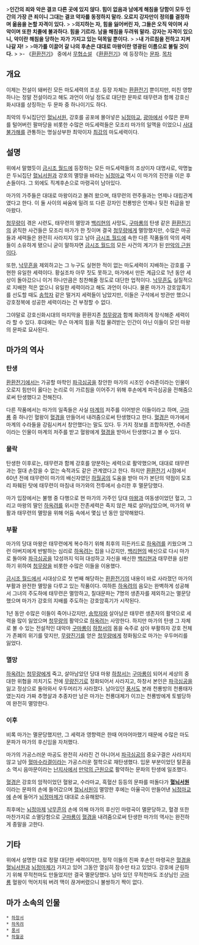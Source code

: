 {{{+1 魔家}}}
>'''인간의 죄와 악은 결코 다른 곳에 있지 않다. 힘이 없음과 남에게 해침을 당함이 모두 인간의 가장 큰 죄이니 그대는 결코 약자를 동정하지 말라. 오로지 강자만이 정의를 결정하며 옮음을 논할 자격이 있다.'''
>
>'''의지하는 자, 힘을 잃어버린 자, 그들은 오직 악이며 사악이며 또한 치졸에 불과하다. 힘을 기르라. 남을 해침을 두려워 말라. 강자는 자격이 있으니, 악이란 해침을 당하는 자가 가지고 있는 덕목일 뿐이다.'''
>
>'''내 가르침을 전하고 지켜나갈 자!'''
>
>'''마가를 이끌어 갈 나의 후손은 대대로 마왕이란 영광된 이름으로 불릴 것이다.'''
>
>- 《[[환환전기]]》 중에서
[[무협소설]] 《[[환환전기]]》에 등장하는 [[문파]].
[[목차]]
== 개요 ==
이제는 전설이 돼버린 모든 마도세력의 조상. 등장 자체는 [[환환전기]] 뿐이지만, 미친 영향 하나는 정말 전설이라고 해도 과언이 아닐 정도로 대단한 문파로 태무련과 함께 강호신화시대를 상징하는 두 문파 중 하나이기도 하다.

최악의 두뇌집단인 [[혈뇌서원]], 강호를 공포에 몰아넣은 [[뇌정마교]], [[광마]]에서 수많은 문파를 털어버린 팔마당을 비롯한 수많은 마도세력들은 모조리 마가의 일맥을 이었으니 [[사대불가해]]를 관통하는 명실상부한 최악이자 [[최강]]의 마도세력이다.

== 설명 ==
위에서 말했듯이 [[금시조 월드]]에 등장하는 모든 마도세력들의 조상이자 대명사로, 악명높은 두뇌집단 [[혈뇌서원]]과 강호의 멸망을 바라는 [[뇌정마교]] 역시 이 마가의 진전을 이은 후손들이다. 그 외에도 직계후손으로 마령곡이 남아있다.

마가의 가주들은 대대로 마왕이라고 불려 왔으며, 태무련의 련주들과는 언제나 대립관계였다고 한다. 이 둘 사이의 싸움에 밀려 또 다른 강자인 천룡방은 언제나 뒷전 취급을 받아왔다.

[[청무량]]이 겪은 시련도, 태무련의 멸망과 [[백리현]]의 사망도, [[구마룡]]의 탄생 같은 [[환환전기]]의 굵직한 사건들은 모조리 마가가 한 짓이며 결국 [[청무량]]에게 멸망했지만, 수많은 마공들과 세력들은 완전히 사라지지 않고 남아 [[금시조 월드]]에 속한 다른 작품들의 악의 세력들이 소유하게 됐으니 굳이 말하자면 [[금시조 월드]]의 모든 사건의 계기가 된 [[만악의 근원]]이다.

또한, [[낙무흔]]을 제외하고는 그 누구도 실현한 적이 없는 마도세력이 지배하는 강호를 구현한 유일한 세력이다. 황실조차 아무 짓도 못하고, 마가에서 만든 계급으로 1년 동안 세상이 돌아갔으니 이거 하나만큼은 칭찬해줄 정도로 대단한 업적이다. [[낙무흔]]도 실질적으로 지배한 적은 없으니 유일한 세력이라고 해도 과언이 아니다. 물론 마가가 강호암흑기를 선도할 때도 [[송학자]] 같은 떨거지 세력들이 남았지만, 이들은 구석에서 방관만 했으니 강호정복에 성공한 세력이라는 건 부정할 수 없다.

그야말로 강호신화시대의 마지막을 환환지존 [[청무량]]과 함께 화려하게 장식해준 세력이라 할 수 있다. 후대에는 무슨 마계의 힘을 직접 물려받는 인간이 아닌 이들이 모인 마왕의 문파로 묘사된다.

== 마가의 역사 ==
=== 탄생 ===
[[환환전기]]에서는 가공할 마학인 [[파극심공]]을 창안한 마가의 시조인 수라존이라는 인물이 오로지 힘만이 옳다는 논리로 이 가르침을 이어주기 위해 후손에게 파극심공을 전해줌으로써 탄생했다고 전해진다.

다른 작품에서는 마가의 일족들은 사실 [[마계]]의 저주를 이어받은 이들이라고 하며, [[구마룡]] 중 하나인 혈왕이 [[혈경]]을 만들어서 내려줌으로써 탄생했다고 한다. [[혈경]]은 마가에서 마계의 수라들을 강림시켜서 창안했다는 말도 있다. 두 가지 정보를 조합하자면, 수라존이라는 인물이 마계의 저주를 받고 혈왕에게 [[혈경]]을 받아서 탄생했다고 볼 수 있다.

=== 몰락 ===
탄생한 이후로는, 태무련과 함께 강호를 양분하는 세력으로 활약했으며, 대대로 태무련과는 절대 손잡을 수 없는 숙적과도 같은 관계였다고 한다. 하지만 [[환환전기]] 시점에서 60년 전에 태무련이 마가의 배신자였던 [[하월공]]의 도움을 받아 마가 본단의 약점이 모조리 파훼된 탓에 태무련이 마침내 마가와의 전투에서 승리한 후 멸문당했다.

마가 입장에서는 불행 중 다행으로 현 마가의 가주인 당대 [[마왕]]과 여동생이었던 혈고, 그리고 마왕의 딸인 [[하옥려]]를 위시한 잔존세력은 죽지 않은 채로 살아남았으며, 마가의 부활과 태무련의 멸망을 위해 어둠 속에서 몇십 년 동안 암약해왔다.

=== 부활 ===
마가의 당대 마왕은 태무련에게 복수하기 위해 최후의 히든카드로 [[하옥려]]를 키웠으며 그런 아버지에게 반발하는 심리로 [[하옥려]]는 집을 나갔지만, [[백리현]]의 배신으로 다시 마가로 돌아와 [[파극심공]]을 12성까지 익혀 대성하고 자신을 배신한 [[백리현]]과 태무련을 심판하기 위하여 [[청무량]]을 비롯한 수많은 이들을 이용했다.

[[금시조 월드]]에서 시대상으로 첫 번째 해당하는 [[환환전기]]의 내용이 바로 사라졌던 마가의 부활과 완전한 멸망을 다루고 있는 작품이다. 여하튼 [[하옥려]]의 음모는 완벽하게 성공해서 그녀의 주도하에 태무련은 멸망하고, 칠대문파는 7명의 생존자를 제외하고는 멸문당했으며 마가가 강호의 지배를 주도하는 강호암흑기가 시작된다.

1년 동안 수많은 이들이 죽어나갔지만, [[송학자]]와 살아남은 태무련 생존자의 활약으로 세력을 많이 잃었으며 [[청무량]]의 활약으로 [[하옥려]]는 사망한다. 하지만 마가의 탄생 그 자체로 볼 수 있는 전설적인 대악마 [[구마룡]]이 [[하창서]]의 몸을 숙주로 삼아 부활하자 강호 전체가 존폐의 위기를 맞지만, [[무량진기]]를 얻은 [[청무량]]에게 정화됨으로 마가는 우두머리를 잃었다.

=== 멸망 ===
[[하옥려]]는 [[청무량]]에게 죽고, 살아남았던 당대 마왕 [[하창서]]는 [[구마룡]]이 되어서 세상의 중대한 위협을 끼치기도 전에 [[무량진기]]로 정화되어서 사라지고, 하창서 본인은 [[파극심공]]을 잃고 정상으로 돌아와서 우두머리가 사라졌다. 남아있던 [[풍서]]도 본래 천룡방의 천룡태자였는지라 가짜 추명살과 추종자만 남은 마가는 천룡대제가 이끄는 천룡방에게 토벌당하여 완전히 멸망한다.

=== 이후 ===
비록 마가는 멸문당했지만, 그 세력과 영향력은 한때 어마어마했기 때문에 수많은 마도문파가 마가의 후신임을 자처했다.

마가의 가공스러운 마공도 완전히 사라진 건 아니어서 [[파극심공]]의 중요구결은 사라지지 않고 남아 [[혈마수라결]]이라는 가공스러운 절학으로 재탄생했다. 입문 부분이었던 탈혼음소 역시 음마문이라는 [[난지사]]에서 [[만악의 근원]]으로 활약하는 문파의 탄생에 일조했다.

[[혈경]]은 강호의 암적이었던 혈왕교, 수라마교, 흑혈산 등등의 문파를 떠돌다가 '''[[혈뇌서원]]'''이라는 문파의 손에 들어갔으며 [[혈뇌서원]]이 멸망한 후에는 아율극이 만들어낸 [[뇌정마교]]에 손에 들어가 [[뇌정마제]]가 대대로 소유해왔다.

최후에는 [[뇌정마제]] [[낙무흔]]의 손에 의해 마가의 후신인 마령곡이 멸문당하고, 혈경 또한 마찬가지로 소멸당함으로 [[구마룡]]이 [[혈경]]을 내려줌으로써 탄생한 마가의 역사는 완전하게 종말을 고한다.

== 기타 ==
위에서 설명한 대로 정말 대단한 세력이지만, 정작 이들의 진짜 후손인 마령곡은 [[혈경]]을 [[혈뇌서원]]과 [[뇌정마제]]가 가지고 있어 그동안 열심히 잠수만 타고 있었다. 강호에 군림하기 위해 무적천마도 만들었지만 결국 멸문당했다. 남아 있던 무적천마도 조상님인 [[구마룡]] 혈왕이 먹어치워 버려 맥이 끊겨버렸으니 불쌍하기 짝이 없다.

== 마가 소속의 인물 ==
 * [[하창서]]
 * [[하옥려]]
 * [[풍서]]
 * [[하월공]]
